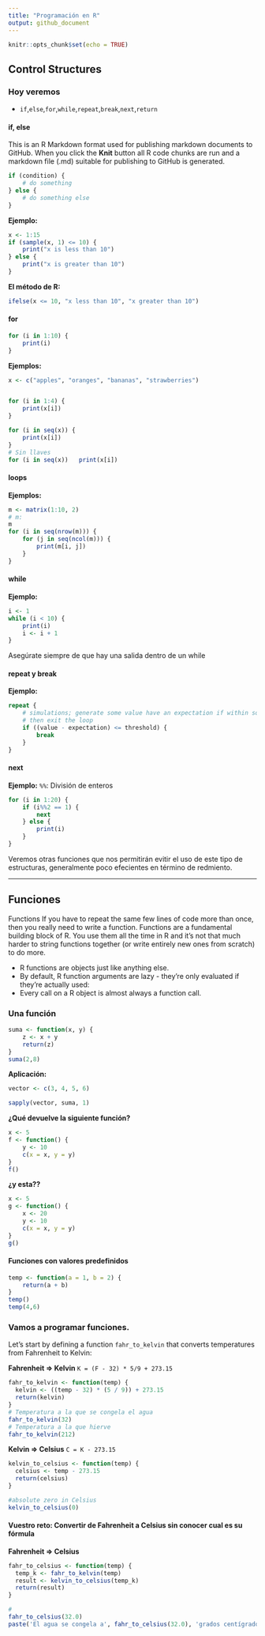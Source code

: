 ```yaml
---
title: "Programación en R"
output: github_document
---
```


```r
knitr::opts_chunk$set(echo = TRUE)
```


## Control Structures

### Hoy veremos

* `if`,`else`,`for`,`while`,`repeat`,`break`,`next`,`return`

#### if, else

This is an R Markdown format used for publishing markdown documents to GitHub. When you click the **Knit** button all R code chunks are run and a markdown file (.md) suitable for publishing to GitHub is generated.


```r
if (condition) {
    # do something
} else {
    # do something else
}
```

**Ejemplo:**
```r
x <- 1:15
if (sample(x, 1) <= 10) {
    print("x is less than 10")
} else {
    print("x is greater than 10")
}
```

**El método de R:**
```r
ifelse(x <= 10, "x less than 10", "x greater than 10")
```

#### for

```r
for (i in 1:10) {
    print(i)
}
```

**Ejemplos:**

```r
x <- c("apples", "oranges", "bananas", "strawberries")


for (i in 1:4) {
    print(x[i])
}

for (i in seq(x)) {
    print(x[i])
}
# Sin llaves
for (i in seq(x))   print(x[i])
```

#### loops
**Ejemplos:**
```r
m <- matrix(1:10, 2)
# m:
m
for (i in seq(nrow(m))) {
    for (j in seq(ncol(m))) {
        print(m[i, j])
    }
}

```

#### while

**Ejemplo:**
```r
i <- 1
while (i < 10) {
    print(i)
    i <- i + 1
}
```
Asegúrate siempre de que hay una salida dentro de un while

#### repeat y break

**Ejemplo:**
```r
repeat {
    # simulations; generate some value have an expectation if within some range,
    # then exit the loop
    if ((value - expectation) <= threshold) {
        break
    }
}
```

#### next
**Ejemplo:**
`%%`: División de enteros
```r
for (i in 1:20) {
    if (i%%2 == 1) {
        next
    } else {
        print(i)
    }
}
```

Veremos otras funciones que nos permitirán evitir el uso de este tipo de estructuras, generalmente poco efecientes en término de redmiento.

------


## Funciones

Functions
If you have to repeat the same few lines of code more than once, then you really need to write a function. Functions are a fundamental building block of R. You use them all the time in R and it's not that much harder to string functions together (or write entirely new ones from scratch) to do more.

* R functions are objects just like anything else.
* By default, R function arguments are lazy - they're only evaluated if they're actually used:
* Every call on a R object is almost always a function call.

### Una función

```r
suma <- function(x, y) {
    z <- x + y
    return(z)
}
suma(2,8)
```
**Aplicación:**
```r
vector <- c(3, 4, 5, 6)

sapply(vector, suma, 1)
```
**¿Qué devuelve la siguiente función?**
```r
x <- 5
f <- function() {
    y <- 10
    c(x = x, y = y)
}
f()
```
**¿y esta??**
```r
x <- 5
g <- function() {
    x <- 20
    y <- 10
    c(x = x, y = y)
}
g()
```

#### Funciones con valores predefinidos
```r
temp <- function(a = 1, b = 2) {
    return(a + b)
}
temp()
temp(4,6)
```


### Vamos a programar funciones.


Let's start by defining a function `fahr_to_kelvin` that converts temperatures from Fahrenheit to Kelvin:

**Fahrenheit => Kelvin**
`K = (F - 32) * 5/9 + 273.15`
```r
fahr_to_kelvin <- function(temp) {
  kelvin <- ((temp - 32) * (5 / 9)) + 273.15
  return(kelvin)
}
# Temperatura a la que se congela el agua
fahr_to_kelvin(32) 
# Temperatura a la que hierve
fahr_to_kelvin(212)
```

**Kelvin => Celsius**
`C = K - 273.15`
```r
kelvin_to_celsius <- function(temp) {
  celsius <- temp - 273.15
  return(celsius)
}

#absolute zero in Celsius
kelvin_to_celsius(0)
```

#### Vuestro reto: Convertir de Fahrenheit a Celsius sin conocer cual es su fórmula
**Fahrenheit => Celsius**
```r
fahr_to_celsius <- function(temp) {
  temp_k <- fahr_to_kelvin(temp)
  result <- kelvin_to_celsius(temp_k)
  return(result)
}

# 
fahr_to_celsius(32.0)
paste('El agua se congela a', fahr_to_celsius(32.0), 'grados centígrados y se congela a', fahr_to_celsius(212.0))
```


